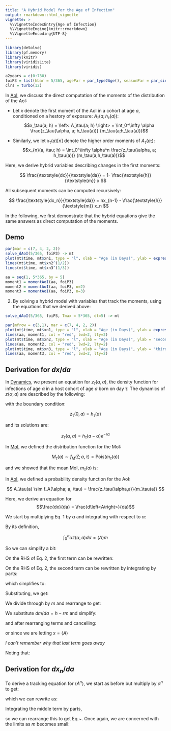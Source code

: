 ```yaml
---
title: "A Hybrid Model for the Age of Infection"
output: rmarkdown::html_vignette
vignette: >
  %\VignetteIndexEntry{Age of Infection}
  %\VignetteEngine{knitr::rmarkdown}
  %\VignetteEncoding{UTF-8}
---
```


```r
library(deSolve)
library(pf.memory)
library(knitr)
library(viridisLite)
library(viridis)
```

```r
a2years = c(0:730)
foiP3 = list(hbar = 5/365, agePar = par_type2Age(), seasonPar = par_sinSeason(), trendPar = par_flatTrend()) 
clrs = turbo(12)
```


In [AoI](AoI.html), we discuss the direct computation of the moments of the distribution of the AoI: 

+ Let $x$ denote the first moment of the AoI in a cohort at age $a$, conditioned on a hestory of exposure: $A_\tau(a; h_\tau(a))$: $$x_\tau(a; h) = \left< A_\tau(a; h) \right> = \int_0^\infty \alpha \frac{z_\tau(\alpha, a; h_\tau(a))} {m_\tau(a;h_\tau(a))}$$

+ Similarly, we let $x_\tau(a)[n]$ denote the higher order moments of $A_\tau(a;)$: $$x_{n}(a, \tau; h) = \int_0^\infty \alpha^n \frac{z_\tau(\alpha, a; h_\tau(a))} {m_\tau(a;h_\tau(a))}$$

Here, we derive hybrid variables describing changes in the first moments: 

$$
\frac{\textstyle{dx}}{\textstyle{da}} = 1- 
\frac{\textstyle{h}}{\textstyle{m}} x  
$$

All subsequent moments can be computed recursively: 

$$
\frac{\textstyle{dx_n}}{\textstyle{da}} = nx_{n-1} -  
  \frac{\textstyle{h}}{\textstyle{m}} x_n 
$$

In the following, we first demonstrate that the hybrid equations give the same answers as direct computation of the moments. 

## Demo

```r
par(mar = c(7, 4, 2, 2))
solve_dAoI(5/365, foiP3) -> mt 
plot(mt$time, mt$xn1, type = "l", xlab = "Age (in Days)", ylab = expression(E(A[tau](a))), ylim = range(mt$xn3^(1/3))) 
lines(mt$time, mt$xn2^(1/2))
lines(mt$time, mt$xn3^(1/3)) 
```

```r
aa = seq(1, 5*365, by = 5) 
moment1 = momentAoI(aa, foiP3)
moment2 = momentAoI(aa, foiP3, n=2)
moment3 = momentAoI(aa, foiP3, n=3)
```

2. By solving a hybrid model with variables that track the moments, using the equations that we derived above: 

```r
solve_dAoI(5/365, foiP3, Tmax = 5*365, dt=5) -> mt 
```

```r
par(mfrow = c(3,1), mar = c(7, 4, 2, 2))
plot(mt$time, mt$xn1, type = "l", xlab = "Age (in Days)", ylab = expression(E(A[tau](a))), lwd=2) 
lines(aa, moment1, col = "red", lwd=2, lty=2)
plot(mt$time, mt$xn2, type = "l", xlab = "Age (in Days)", ylab = "second moment", lwd=2) 
lines(aa, moment2, col = "red", lwd=2, lty=2)
plot(mt$time, mt$xn3, type = "l", xlab = "Age (in Days)", ylab = "third moment", lwd=2)
lines(aa, moment3, col = "red", lwd=2, lty=2)
```

## Derivation for $dx/da$

In [Dynamics](Dynamics.html), we present an equation for   $z_\tau(\alpha,a),$ the density function for infections of age $\alpha$ in a host cohort of age $a$ born on day $\tau$. The dynamics of $z(\alpha,a)$ are described by the following:

\begin{equation}
\tag{1}
\frac{\partial z}{\partial a} + \frac{\partial z}{\partial \alpha} = - r z
\end{equation}

with the boundary condition:

$$
    z_\tau(0,a) = h_\tau(a)
$$

and its solutions are: 

$$
z_\tau(\alpha,a) = h_\tau(a-\alpha) e^{-r \alpha}
$$

In [MoI](MoI.html), we defined the distribution function for the MoI: 

$$M_\tau(a) \sim f_M(\zeta; a, \tau) = \mbox{Pois}(m_\tau(a))$$

and we showed that the mean MoI, $m_\tau(a)$ is:   

\begin{equation}
m_\tau(a) = \int_0^a z_\tau(\alpha, a) d \alpha
\end{equation}

In [AoI](AoI.html), we defined a probability density function for the AoI: 

$$
A_\tau(a) \sim f_A(\alpha; a, \tau) = \frac{z_\tau(\alpha,a)}{m_\tau(a)}
$$

Here, we derive an equation for $$\frac{dx}{da} = \frac{d\left<A\right>}{da}$$ 

We start by multiplying Eq. 1 by $\alpha$ and integrating with respect to $\alpha$: 

\begin{equation}
\int_0^a \alpha \frac{\partial z(\alpha, a)}{\partial a} d \alpha + \int_0^a \alpha \frac{\partial z(\alpha, a)}{\partial \alpha} d\alpha = - r \int_0^a \alpha z(\alpha, a) d\alpha, 
\end{equation}

By its definition, 

$$\int_0^a \alpha z(\alpha, a) d\alpha =  \left<A \right> m$$

So we can simplify a bit:  

\begin{equation}
\tag{2}
\frac{\partial \left<A \right>m}{\partial a} d \alpha + \int_0^a \alpha \partial z  = - r \left<A \right>  m 
\end{equation}

On the RHS of Eq. 2, the first term can be rewritten: 

\begin{equation}
\frac{\partial \left<A \right> m}{\partial a}= 
m \frac{\partial \left<A \right>}{\partial a}  + 
 \left<A \right> \frac{\partial m}{\partial a}  
\end{equation}

On the RHS of Eq. 2, the second term can be rewritten by integrating by parts: 

\begin{equation}
\int_0^a \alpha \partial z = 
\alpha z(a,\alpha) \big|_{\alpha = a} - 
\alpha z(a,\alpha) \big|_{\alpha = 0} - 
\int_0^a z d\alpha 
\end{equation}

which simplifies to:

\begin{equation}
\int_0^a \alpha \partial z =  a h_d(0)e^{-ra} - m
\end{equation}

Substituting, we get: 

\begin{equation}
m \frac{\partial \left<A \right>}{\partial a}  +  \left<A \right> \frac{\partial m}{\partial a}  
 + a h_d(0)e^{-ra} - m  = - r \left<A \right>  m 
\end{equation}



We divide through by $m$ and rearrange to get: 

\begin{equation}
 \frac{\partial \left<A \right>}{\partial a}  =  - \frac{\left< A \right>}{m} \frac{\partial m}{\partial a}
- \frac{a}{m} h_d(0)e^{-ra} + 1  - r \left<A \right>   
\end{equation}

We substitute $dm/da = h - rm$ and simplify: 

\begin{equation}
 \frac{\partial \left<A \right>}{\partial a}  =  - \frac{\left< A \right>}{m} (h - rm) 
- \frac{a}{m} h_d(0)e^{-ra} + 1  - r \left<A \right>   
\end{equation}

and after rearranging terms and cancelling:

\begin{equation}
 \frac{\partial \left<A \right>}{\partial a}  =  1 - h \frac{\left< A \right>}{m} 
- \frac{a}{m} h_d(0)e^{-ra} 
\end{equation}

or since we are letting $x = \left< A \right>$ 
\begin{equation}
 \frac{d x}{d a}  =  1 -  \frac{h}{m} x 
- \frac{a}{m} h_d(0)e^{-ra}   
\end{equation}

*I can't remember why that last term goes away*

Noting that:
\begin{equation}
    \lim_{m\rightarrow 0} \frac{A}{m} =  \lim_{m\rightarrow 0} \frac{a}{m} = 1 
\end{equation}

## Derivation for $dx_n/da$


To derive a tracking equation for $\left<A^n \right>$, we start as before but multiply by $\alpha^n$ to get:

\begin{equation}
\int_0^a \alpha^n \frac{\partial z}{\partial a} \partial \alpha + \int_0^a \alpha^n \frac{\partial z}{\partial \alpha} \partial \alpha = \int_0^a - r \alpha^n z \partial \alpha     
\end{equation} 
which we can rewrite as: 
\begin{equation}
\frac{\partial \left<A^n \right> m}{\partial a} + \int_0^a \alpha^n \partial x  = - r \left<A^n\right> m 
\end{equation} 

Integrating the middle term by parts,   

\begin{equation}
\int_0^a \alpha^n \partial z = 
\alpha^n z(a,\alpha) \big|_{\alpha = 0}^{a} - 
n \int_0^a \alpha^{n-1} z d\alpha 
\end{equation} 

so we can rearrange this to get Eq.~\ref{dAnda}. Once again, we are concerned with the limits as $m$ becomes small: 

\begin{equation}
    \lim_{m\rightarrow 0} \frac{A}{m} =  \lim_{m\rightarrow 0} \frac{a}{m} = 1 
\end{equation}
